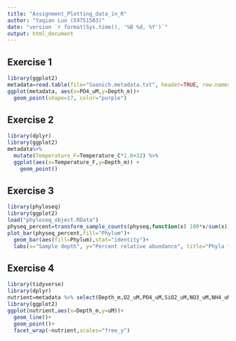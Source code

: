 ```yaml
---
title: "Assignment_Plotting_data_in_R"
author: "Yaqian Luo (59751503)"
date: "version `r format(Sys.time(), '%B %d, %Y')`"
output: html_document
---
```


## Exercise 1

```r
library(ggplot2)
metadata=read.table(file="Saanich.metadata.txt", header=TRUE, row.names=1, sep="\t", na.strings="NAN")
ggplot(metadata, aes(x=PO4_uM,y=Depth_m))+
  geom_point(shape=17, color="purple")
```

## Exercise 2

```r
library(dplyr)
library(ggplot2)
metadata%>%
  mutate(Temperature_F=Temperature_C*1.8+32) %>%
  ggplot(aes(x=Temperature_F,y=Depth_m)) +
    geom_point()
```

## Exercise 3
```r
library(phyloseq)
library(ggplot2)
load("phyloseq_object.RData")
physeq_percent=transform_sample_counts(physeq,function(x) 100*x/sum(x))
plot_bar(physeq_percent,fill="Phylum")+
  geom_bar(aes(fill=Phylum),stat="identity")+
  labs(x="Sample depth", y="Percent relative abundance", title="Phyla from 10 to 200 m in Saanich Inlet")
```

## Exercise 4
```r
library(tidyverse)
library(dplyr)
nutrient=metadata %>% select(Depth_m,O2_uM,PO4_uM,SiO2_uM,NO3_uM,NH4_uM,NO2_uM) %>% gather(nutrient,uM,O2_uM,PO4_uM,SiO2_uM,NO3_uM,NH4_uM,NO2_uM)
library(ggplot2)
ggplot(nutrient,aes(x=Depth_m,y=uM))+
  geom_line()+
  geom_point()+
  facet_wrap(~nutrient,scales="free_y")
```

